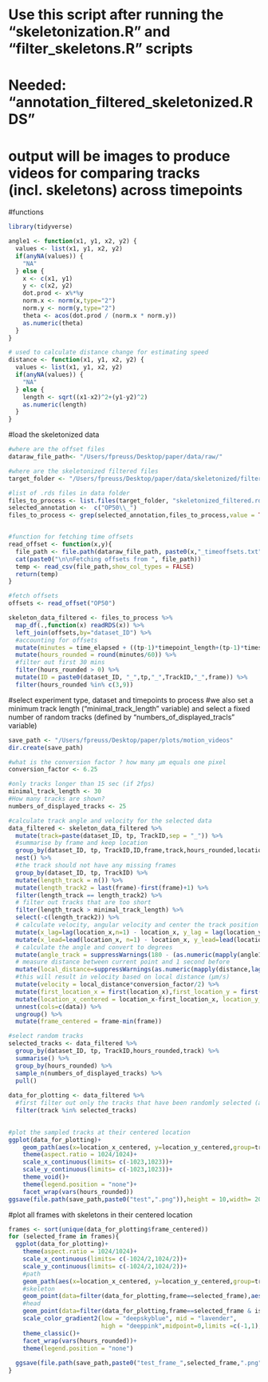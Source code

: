 # Use this script after running the "skeletonization.R" and "filter_skeletons.R" scripts
# Needed: "annotation_filtered_skeletonized.RDS"
# output will be images to produce videos for comparing tracks (incl. skeletons) across timepoints


#functions
```r

library(tidyverse)

angle1 <- function(x1, y1, x2, y2) {
  values <- list(x1, y1, x2, y2)
  if(anyNA(values)) {
    "NA"
  } else {
    x <- c(x1, y1)
    y <- c(x2, y2)
    dot.prod <- x%*%y
    norm.x <- norm(x,type="2")
    norm.y <- norm(y,type="2")
    theta <- acos(dot.prod / (norm.x * norm.y))
    as.numeric(theta)
  }
}

# used to calculate distance change for estimating speed
distance <- function(x1, y1, x2, y2) {
  values <- list(x1, y1, x2, y2)
  if(anyNA(values)) {
    "NA"
  } else {
    length <- sqrt((x1-x2)^2+(y1-y2)^2)
    as.numeric(length)
  }
}
```
#load the skeletonized data
```r

#where are the offset files
dataraw_file_path<- "/Users/fpreuss/Desktop/paper/data/raw/"

#where are the skeletonized filtered files
target_folder <- "/Users/fpreuss/Desktop/paper/data/skeletonized/filtered/"

#list of .rds files in data folder
files_to_process <- list.files(target_folder, "skeletonized_filtered.rds", full.names = TRUE, ignore.case = TRUE)
selected_annotation <-  c("OP50\\_")
files_to_process <- grep(selected_annotation,files_to_process,value = TRUE)


#function for fetching time offsets
read_offset <- function(x,y){
  file_path <- file.path(dataraw_file_path, paste0(x,"_timeoffsets.txt"))
  cat(paste0("\n\nFetching offsets from ", file_path))
  temp <- read_csv(file_path,show_col_types = FALSE)
  return(temp)
}

#fetch offsets
offsets <- read_offset("OP50")

skeleton_data_filtered <- files_to_process %>%
  map_df(.,function(x) readRDS(x)) %>%
  left_join(offsets,by="dataset_ID") %>%
  #accounting for offsets
  mutate(minutes = time_elapsed + ((tp-1)*timepoint_length+(tp-1)*timestep_length)) %>%
  mutate(hours_rounded = round(minutes/60)) %>%
  #filter out first 30 mins
  filter(hours_rounded > 0) %>%
  mutate(ID = paste0(dataset_ID, "_",tp,"_",TrackID,"_",frame)) %>%
  filter(hours_rounded %in% c(3,9))


```



#select experiment type, dataset and timepoints to process
#we also set a minimum track length ("minimal_track_length" variable) and select a fixed number of random tracks (defined by "numbers_of_displayed_tracls" variable)
```r
save_path <- "/Users/fpreuss/Desktop/paper/plots/motion_videos"
dir.create(save_path)

#what is the conversion factor ? how many µm equals one pixel
conversion_factor <- 6.25

#only tracks longer than 15 sec (if 2fps)
minimal_track_length <- 30
#How many tracks are shown?
numbers_of_displayed_tracks <- 25

#calculate track angle and velocity for the selected data
data_filtered <- skeleton_data_filtered %>%
  mutate(track=paste(dataset_ID, tp, TrackID,sep = "_")) %>%
  #summarise by frame and keep location
  group_by(dataset_ID, tp, TrackID,ID,frame,track,hours_rounded,location_x,location_y) %>%
  nest() %>%
  #the track should not have any missing frames
  group_by(dataset_ID, tp, TrackID) %>%
  mutate(length_track = n()) %>%
  mutate(length_track2 = last(frame)-first(frame)+1) %>%
  filter(length_track == length_track2) %>%
  # filter out tracks that are too short
  filter(length_track > minimal_track_length) %>%
  select(-c(length_track2)) %>%
  # calculate velocity, angular velocity and center the track position
  mutate(x_lag=lag(location_x,n=1) - location_x, y_lag = lag(location_y, n=1) - location_y) %>%
  mutate(x_lead=lead(location_x, n=1) - location_x, y_lead=lead(location_y, n=1) - location_y) %>%
  # calculate the angle and convert to degrees
  mutate(angle_track = suppressWarnings(180 - (as.numeric(mapply(angle1,x_lag,y_lag,x_lead,y_lead)))*180/pi)) %>%
  # measure distance between current point and 1 second before
  mutate(local_distance=suppressWarnings(as.numeric(mapply(distance,lag(location_x,n=2),lag(location_y,n=2),location_x,location_y)))) %>%
  #this will result in velocity based on local distance (µm/s)
  mutate(velocity = local_distance*conversion_factor/2) %>%
  mutate(first_location_x = first(location_x),first_location_y = first(location_y)) %>%
  mutate(location_x_centered = location_x-first_location_x, location_y_centered = location_y-first_location_y) %>%
  unnest(cols=c(data)) %>%
  ungroup() %>%
  mutate(frame_centered = frame-min(frame))

#select random tracks
selected_tracks <- data_filtered %>%
  group_by(dataset_ID, tp, TrackID,hours_rounded,track) %>%
  summarise() %>%
  group_by(hours_rounded) %>%
  sample_n(numbers_of_displayed_tracks) %>%
  pull()
  
data_for_plotting <- data_filtered %>%
  #first filter out only the tracks that have been randomly selected (after filtering)
  filter(track %in% selected_tracks)
 
```


```r
#plot the sampled tracks at their centered location
ggplot(data_for_plotting)+
    geom_path(aes(x=location_x_centered, y=location_y_centered,group=track,color=track))+
    theme(aspect.ratio = 1024/1024)+
    scale_x_continuous(limits= c(-1023,1023))+
    scale_y_continuous(limits= c(-1023,1023))+
    theme_void()+
    theme(legend.position = "none")+
    facet_wrap(vars(hours_rounded))
ggsave(file.path(save_path,paste0("test",".png")),height = 10,width= 20,units = "cm",bg="white",dpi=150)


```



#plot all frames with skeletons in their centered location
```r
frames <- sort(unique(data_for_plotting$frame_centered))
for (selected_frame in frames){
  ggplot(data_for_plotting)+
    theme(aspect.ratio = 1024/1024)+
    scale_x_continuous(limits= c(-1024/2,1024/2))+
    scale_y_continuous(limits= c(-1024/2,1024/2))+
    #path
    geom_path(aes(x=location_x_centered, y=location_y_centered,group=track),color="grey",alpha=.25)+
    #skeleton
    geom_point(data=filter(data_for_plotting,frame==selected_frame),aes(location_x_centered+X,location_y_centered+Y,color=angle),size=0.5,alpha=1)+
    #head
    geom_point(data=filter(data_for_plotting,frame==selected_frame & is_head== "YES"),aes(location_x_centered+X,location_y_centered+Y),color="orange",size=1.5,shape=17,alpha=1)+
    scale_color_gradient2(low = "deepskyblue", mid = "lavender",
                          high = "deeppink",midpoint=0,limits =c(-1,1),na.value="grey")+
    theme_classic()+
    facet_wrap(vars(hours_rounded))+
    theme(legend.position = "none")
  
  ggsave(file.path(save_path,paste0("test_frame_",selected_frame,".png")),height = 15,width= 30,units = "cm",bg="white",dpi=150)
}
  
```
